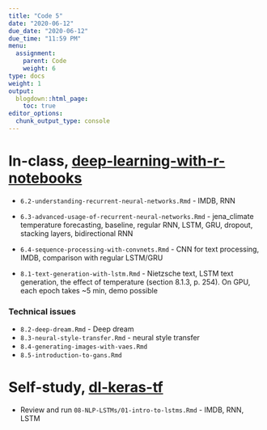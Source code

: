 ```yaml
---
title: "Code 5"
date: "2020-06-12"
due_date: "2020-06-12"
due_time: "11:59 PM"
menu:
  assignment:
    parent: Code
    weight: 6
type: docs
weight: 1
output:
  blogdown::html_page:
    toc: true
editor_options: 
  chunk_output_type: console
---
```


# In-class, [deep-learning-with-r-notebooks](https://github.com/jjallaire/deep-learning-with-r-notebooks)

- `6.2-understanding-recurrent-neural-networks.Rmd` - IMDB, RNN
- `6.3-advanced-usage-of-recurrent-neural-networks.Rmd` - jena_climate temperature forecasting, baseline, regular RNN, LSTM, GRU, dropout, stacking layers, bidirectional RNN
- `6.4-sequence-processing-with-convnets.Rmd` - CNN for text processing, IMDB, comparison with regular LSTM/GRU

- `8.1-text-generation-with-lstm.Rmd` - Nietzsche text, LSTM text generation, the effect of temperature (section 8.1.3, p. 254). On GPU, each epoch takes ~5 min, demo possible

### Technical issues

- `8.2-deep-dream.Rmd` - Deep dream
- `8.3-neural-style-transfer.Rmd` - neural style transfer
- `8.4-generating-images-with-vaes.Rmd`
- `8.5-introduction-to-gans.Rmd`

# Self-study, [dl-keras-tf](https://github.com/rstudio-conf-2020/dl-keras-tf)

- Review and run `08-NLP-LSTMs/01-intro-to-lstms.Rmd` - IMDB, RNN, LSTM



